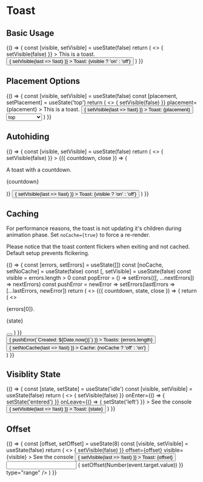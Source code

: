 

<Meta title="MDX/Toast" />

# Toast

## Basic Usage

<Canvas>
  <Story name="Basic Usage">
    {() => {
      const [visible, setVisible] = useState(false)
      return (
        <>
          <Toast
            visible={visible}
            onClose={() => {
              setVisible(false)
            }}
          >
            This is a toast.
          </Toast>
          <button
            className="yobta-button-primary"
            type="button"
            onClick={() => {
              setVisible(last => !last)
            }}
          >
            Toast: {visible ? 'on' : 'off'}
          </button>
        </>
      )
    }}
  </Story>
</Canvas>

## Placement Options

<Canvas>
  <Story name="Placement Options">
    {() => {
      const [visible, setVisible] = useState(false)
      const [placement, setPlacement] = useState('top')
      return (
        <>
          <Toast
            visible={visible}
            onClose={() => {
              setVisible(false)
            }}
            placement={placement}
          >
            This is a toast.
          </Toast>
          <button
            className="yobta-button-primary"
            type="button"
            onClick={() => {
              setVisible(last => !last)
            }}
          >
            Toast: {placement}
          </button>
          <br />
          <select
            value={placement}
            onChange={() => {
              setPlacement(event.target.value)
            }}
          >
            <option>top</option>
            <option>top-left</option>
            <option>top-right</option>
            <option>bottom</option>
            <option>bottom-left</option>
            <option>bottom-right</option>
          </select>
        </>
      )
    }}
  </Story>
</Canvas>

## Autohiding

<Canvas>
  <Story name="Autohiding">
    {() => {
      const [visible, setVisible] = useState(false)
      return (
        <>
          <Toast
            visible={visible}
            hideAfterSeconds={9}
            onClose={() => {
              setVisible(false)
            }}
          >
            {({ countdown, close }) => (
              <div>
                <p>A toast with a countdown.</p>
                <p className="yobta-badge yobta-paper-2-inversed">
                  {countdown}
                </p>
              </div>
            )}
          </Toast>
          <button
            className="yobta-button-primary"
            type="button"
            onClick={() => {
              setVisible(last => !last)
            }}
          >
            Toast: {visible ? 'on' : 'off'}
          </button>
        </>
      )
    }}
  </Story>
</Canvas>

## Caching

For performance reasons, the toast is not updating it's children during animation phase. Set `noCache={true}` to force a re-render.

Please notice that the toast content flickers when exiting and not cached. Default setup prevents flcikering.

<Canvas>
  <Story name="Caching">
    {() => {
      const [errors, setErrors] = useState([])
      const [noCache, setNoCache] = useState(false)
      const [, setVisible] = useState(false)
      const visible = errors.length > 0
      const popError = () => setErrors(([, ...nextErrors]) => nextErrors)
      const pushError = newError =>
        setErrors(lastErrors => [...lastErrors, newError])
      return (
        <>
          <Toast visible={visible} noCache={noCache} onClose={popError}>
            {({ countdown, state, close }) => {
              return (
                <>
                  <div>
                    <p>{errors[0]}.</p>
                    <p className="yobta-badge yobta-paper-2-inversed">
                      {state}
                    </p>
                  </div>
                  <button
                    className="yobta-button p-0 rounded-full w-8 h-8"
                    onClick={close}
                  >
                    <Cross />
                  </button>
                </>
              )
            }}
          </Toast>
          <div className="flex gap-x-2">
            <button
              className="yobta-button-primary"
              type="button"
              onClick={() => {
                pushError(`Created: ${Date.now()}`)
              }}
            >
              Toasts: {errors.length}
            </button>
            <button
              className="yobta-button-secondary"
              type="button"
              onClick={() => {
                setNoCache(last => !last)
              }}
            >
              Cache: {noCache ? 'off' : 'on'}
            </button>
          </div>
        </>
      )
    }}
  </Story>
</Canvas>

## Visiblity State

<Canvas>
  <Story name="Visiblity State">
    {() => {
      const [state, setState] = useState('idle')
      const [visible, setVisible] = useState(false)
      return (
        <>
          <Toast
            visible={visible}
            onClose={() => {
              setVisible(false)
            }}
            onEnter={() => {
              setState('entered')
            }}
            onLeave={() => {
              setState('left')
            }}
          >
            See the console
          </Toast>
          <button
            className="yobta-button-primary"
            type="button"
            onClick={() => {
              setVisible(last => !last)
            }}
          >
            Toast: {state}
          </button>
        </>
      )
    }}
  </Story>
</Canvas>

## Offset

<Canvas>
  <Story name="Offset">
    {() => {
      const [offset, setOffset] = useState(8)
      const [visible, setVisible] = useState(false)
      return (
        <>
          <Toast
            onClose={() => {
              setVisible(false)
            }}
            offset={offset}
            visible={visible}
          >
            See the console
          </Toast>
          <button
            className="yobta-button-primary"
            type="button"
            onClick={() => {
              setVisible(last => !last)
            }}
          >
            Toast: {offset}
          </button>
          <br />
          <input
            defaultValue={offset}
            min={0}
            max={240}
            onChange={event => {
              setOffset(Number(event.target.value))
            }}
            type="range"
          />
        </>
      )
    }}
  </Story>
</Canvas>
